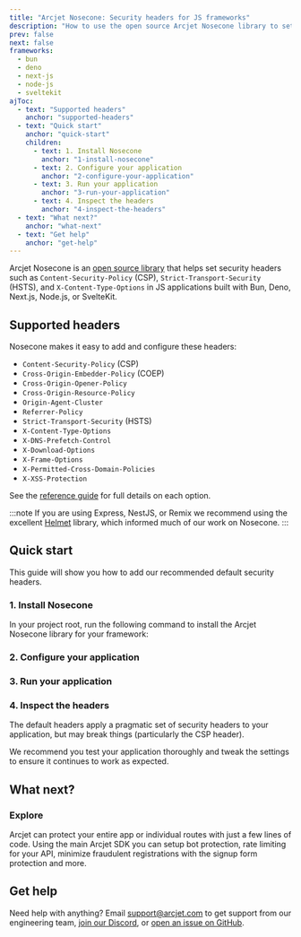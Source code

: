 ```yaml
---
title: "Arcjet Nosecone: Security headers for JS frameworks"
description: "How to use the open source Arcjet Nosecone library to set security headers (CSP, HSTS, and others) in your Bun, Deno, Next.js, Node.js, or SvelteKit app."
prev: false
next: false
frameworks:
  - bun
  - deno
  - next-js
  - node-js
  - sveltekit
ajToc:
  - text: "Supported headers"
    anchor: "supported-headers"
  - text: "Quick start"
    anchor: "quick-start"
    children:
      - text: 1. Install Nosecone
        anchor: "1-install-nosecone"
      - text: 2. Configure your application
        anchor: "2-configure-your-application"
      - text: 3. Run your application
        anchor: "3-run-your-application"
      - text: 4. Inspect the headers
        anchor: "4-inspect-the-headers"
  - text: "What next?"
    anchor: "what-next"
  - text: "Get help"
    anchor: "get-help"
---
```








[<SDKVersionNosecone/>](https://www.npmjs.com/package/nosecone)

Arcjet Nosecone is an [open source library](https://github.com/arcjet/arcjet-js)
that helps set security headers such as `Content-Security-Policy` (CSP),
`Strict-Transport-Security` (HSTS), and `X-Content-Type-Options` in JS
applications built with Bun, Deno, Next.js, Node.js, or SvelteKit.

<WhatAreArcjetUtilities />

## Supported headers

Nosecone makes it easy to add and configure these headers:

- `Content-Security-Policy` (CSP)
- `Cross-Origin-Embedder-Policy` (COEP)
- `Cross-Origin-Opener-Policy`
- `Cross-Origin-Resource-Policy`
- `Origin-Agent-Cluster`
- `Referrer-Policy`
- `Strict-Transport-Security` (HSTS)
- `X-Content-Type-Options`
- `X-DNS-Prefetch-Control`
- `X-Download-Options`
- `X-Frame-Options`
- `X-Permitted-Cross-Domain-Policies`
- `X-XSS-Protection`

See the [reference guide](/nosecone/reference) for full details on each option.

:::note
If you are using Express, NestJS, or Remix we recommend using the excellent
[Helmet](https://helmetjs.github.io/) library, which informed much of our work
on Nosecone.
:::

## Quick start

This guide will show you how to add our recommended <FrameworkName client:load/>
default security headers.

### 1. Install Nosecone

In your project root, run the following command to install the Arcjet Nosecone
library for your framework:

<SlotByFramework client:load>
  <BunStep1 slot="bun" />
  <DenoStep1 slot="deno" />
  <NextJsStep1 slot="next-js" />
  <NodeJsStep1 slot="node-js" />
  <SvelteKitStep1 slot="sveltekit" />
</SlotByFramework>

### 2. Configure your application

<SlotByFramework client:load>
  <BunStep2 slot="bun" />
  <DenoStep2 slot="deno" />
  <NextJsStep2 slot="next-js" />
  <NodeJsStep2 slot="node-js" />
  <SvelteKitStep2 slot="sveltekit" />
</SlotByFramework>

### 3. Run your application

<SlotByFramework client:load>
  <BunStep3 slot="bun" />
  <DenoStep3 slot="deno" />
  <NextJsStep3 slot="next-js" />
  <NodeJsStep3 slot="node-js" />
  <SvelteKitStep3 slot="sveltekit" />
</SlotByFramework>

### 4. Inspect the headers

The default headers apply a pragmatic set of security headers to your
application, but may break things (particularly the CSP header).

We recommend you test your application thoroughly and tweak the settings to
ensure it continues to work as expected.

<SlotByFramework client:load>
  <BunStep4 slot="bun" />
  <DenoStep4 slot="deno" />
  <NextJsStep4 slot="next-js" />
  <NodeJsStep4 slot="node-js" />
  <SvelteKitStep4 slot="sveltekit" />
</SlotByFramework>

## What next?

<LinkCard
  title="Nosecone reference"
  href="/nosecone/reference"
  description="Details about each security header and how to configure them."
/>

### Explore

Arcjet can protect your entire app or individual routes with just
a few lines of code. Using the main Arcjet SDK you can setup bot protection,
rate limiting for your API, minimize fraudulent registrations with the
signup form protection and more.

<CardGrid>
  <LinkCard
    title="Example apps"
    href="https://github.com/arcjet/arcjet-js/tree/main/examples"
    description="Check out the examples."
  />
  <LinkCard
    title="Learn how Arcjet works"
    href="/architecture"
    description="Arcjet's architecture."
  />
  <SdkReferenceLinkByFramework />
</CardGrid>

## Get help

Need help with anything? Email support@arcjet.com to get support from our
engineering team, [join our Discord](https://arcjet.com/discord), or [open an
issue on GitHub](https://github.com/arcjet/arcjet-js).

<Comments />
